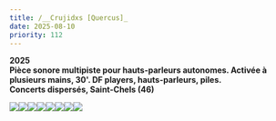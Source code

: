 ```yaml
---
title: /__Crujidxs [Quercus]_
date: 2025-08-10
priority: 112
---
```

**2025**\
**Pièce sonore multipiste pour hauts-parleurs autonomes. Activée à plusieurs mains, 30'. DF players, hauts-parleurs, piles.** \
**Concerts dispersés, Saint-Chels (46)**

![](src/assets/images/projects/crujidxs_quercus/1_dispersions_25_8_webb.jpg)![](src/assets/images/projects/crujidxs_quercus/2_20250810_155609_V4_webb.jpg)![](src/assets/images/projects/crujidxs_quercus/3_dispersions_25_10_webb.jpg)![](src/assets/images/projects/crujidxs_quercus/4_dispersion_2025_DSC09900_credit_victor_guillon_V2_webb.jpg)![](src/assets/images/projects/crujidxs_quercus/5_dispersion_2025_DSC09906_credit_victor_guillon_webb.jpg)![](src/assets/images/projects/crujidxs_quercus/6_dispersion_2025_DSC09912_R3_credit_victor_guillon_V2_webb.jpg)![](src/assets/images/projects/crujidxs_quercus/7_dispersion_2025_DSC09896_credit_victor_guillon.jpg)![](src/assets/images/projects/crujidxs_quercus/8_dispersion_2025_DSC09931_credit_lena_hiriartborde_V2_webb.jpg)
